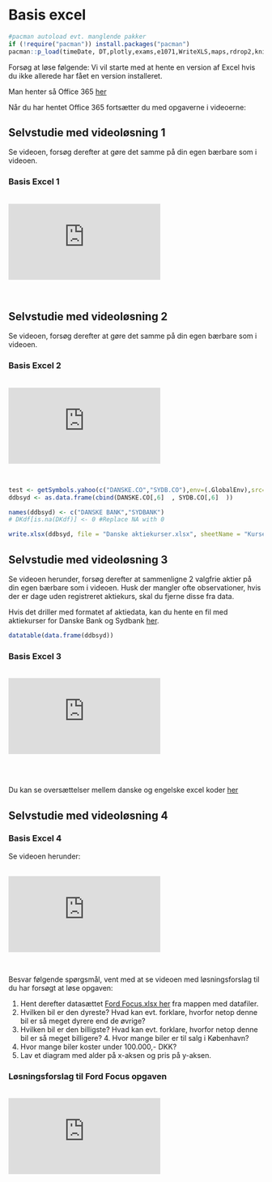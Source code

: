 # Basis excel

```r
#pacman autoload evt. manglende pakker
if (!require("pacman")) install.packages("pacman")
pacman::p_load(timeDate, DT,plotly,exams,e1071,WriteXLS,maps,rdrop2,knitr,ggplot2,openxlsx,quantmod) #load various packages

```


Forsøg at løse følgende:
Vi vil starte med at hente en version af Excel hvis du ikke allerede har fået en version installeret. 

Man henter så Office 365 <a href="http://login.efif.dk/" target="_blank">her</a>

Når du har hentet Office 365 fortsætter du med opgaverne i videoerne:

## Selvstudie med videoløsning 1
Se videoen, forsøg derefter at gøre det samme på din egen bærbare som i videoen.

### Basis Excel 1

<br>
<div class='embed-container'><iframe src='https://player.vimeo.com/video/285655354' frameborder='0' webkitAllowFullScreen mozallowfullscreen allowFullScreen></iframe></div>
<br>

## Selvstudie med videoløsning 2
Se videoen, forsøg derefter at gøre det samme på din egen bærbare som i videoen.

### Basis Excel 2

<br>
<div class='embed-container'><iframe src='https://player.vimeo.com/video/285655286' frameborder='0' webkitAllowFullScreen mozallowfullscreen allowFullScreen></iframe></div>
<br>



```r

test <- getSymbols.yahoo(c("DANSKE.CO","SYDB.CO"),env=(.GlobalEnv),src="yahoo",periodicity = "daily",from = "2018-01-01", to = Sys.Date())
ddbsyd <- as.data.frame(cbind(DANSKE.CO[,6]  , SYDB.CO[,6]  ))

names(ddbsyd) <- c("DANSKE BANK","SYDBANK")
# DKdf[is.na(DKdf)] <- 0 #Replace NA with 0

write.xlsx(ddbsyd, file = "Danske aktiekurser.xlsx", sheetName = "Kurser",colNames = TRUE,rowNames = TRUE,firstActiveRow = 2,  firstActiveCol = 2)


```

## Selvstudie med videoløsning 3  
Se videoen herunder, forsøg derefter at sammenligne 2 valgfrie aktier på din egen bærbare som i videoen. Husk der mangler ofte observationer, hvis der er dage uden registreret aktiekurs, skal du fjerne disse fra data.
 
Hvis det driller med formatet af aktiedata, kan du hente en fil med aktiekurser for Danske Bank og Sydbank <a href="Danske aktiekurser.xlsx" download>her</a>.  

```r
datatable(data.frame(ddbsyd))
```


### Basis Excel 3  
<br>
<div class='embed-container'><iframe src='https://player.vimeo.com/video/285655173' frameborder='0' webkitAllowFullScreen mozallowfullscreen allowFullScreen></iframe></div>
<br>
<br>


Du kan se oversættelser mellem danske og engelske excel koder <a href="https://excel1.tepedu.dk/excel-oversættelser.html" target="_blank">her</a>  







## Selvstudie med videoløsning 4 
### Basis Excel 4  
Se videoen herunder:

<br>
<div class='embed-container'><iframe src='https://player.vimeo.com/video/285654592' frameborder='0' webkitAllowFullScreen mozallowfullscreen allowFullScreen></iframe></div>
<br>

Besvar følgende spørgsmål, vent med at se videoen med løsningsforslag til du har forsøgt at løse opgaven:  

1. Hent derefter datasættet [Ford Focus.xlsx her](./filer/FordFocus.xlsx) fra mappen med datafiler.   
2. Hvilken bil er den dyreste? Hvad kan evt. forklare, hvorfor netop denne bil er så meget dyrere end de øvrige?   
3. Hvilken bil er den billigste? Hvad kan evt. forklare, hvorfor netop denne bil er så meget billigere? 4. Hvor mange biler er til salg i København?  
5. Hvor mange biler koster under 100.000,- DKK?  
6. Lav et diagram med alder på x-aksen og pris på y-aksen. 

### Løsningsforslag til Ford Focus opgaven

<br>
<div class='embed-container'><iframe src='https://player.vimeo.com/video/285654980' frameborder='0' webkitAllowFullScreen mozallowfullscreen allowFullScreen></iframe></div>
<br>

